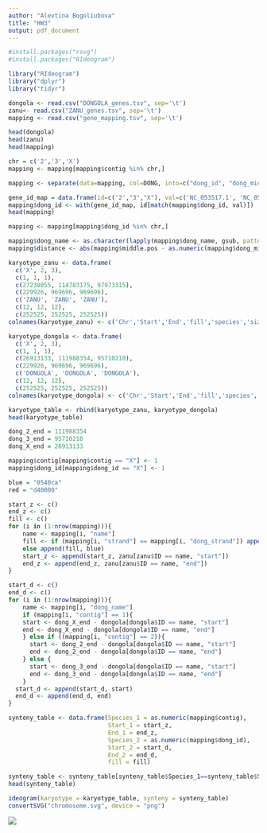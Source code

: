 ```yaml
---
author: "Alevtina Bogoliubova"
title: "HW3"
output: pdf_document
---
```

```r
#install.packages("rsvg")
#install.packages("RIdeogram")
```
```r
library("RIdeogram")
library("dplyr")
library("tidyr")
```

```r
dongola <- read.csv("DONGOLA_genes.tsv", sep='\t')
zanu<- read.csv("ZANU_genes.tsv", sep='\t')
mapping <- read.csv("gene_mapping.tsv", sep='\t')

head(dongola)
head(zanu)
head(mapping)
```

```r
chr = c('2','3','X')
mapping <- mapping[mapping$contig %in% chr,]

mapping <- separate(data=mapping, col=DONG, into=c("dong_id", "dong_mid", 'dong_strand', 'dong_len', 'dong_name'), sep=",")

gene_id_map = data.frame(id=c('2',"3","X"), val=c('NC_053517.1', 'NC_053518.1', 'NC_053519.1'))
mapping$dong_id <- with(gene_id_map, id[match(mapping$dong_id, val)])
head(mapping)
```

```r
mapping <- mapping[mapping$dong_id %in% chr,]

mapping$dong_name <- as.character(lapply(mapping$dong_name, gsub, pattern = '^DONG_', replacement =""))
mapping$distance <- abs(mapping$middle.pos - as.numeric(mapping$dong_mid))
```

```r
karyotype_zanu <- data.frame(
  c('X', 2, 3),
  c(1, 1, 1),
  c(27238055, 114783175, 97973315),
  c(229926, 969696, 969696),
  c('ZANU', 'ZANU', 'ZANU'),
  c(12, 12, 12),
  c(252525, 252525, 252525))
colnames(karyotype_zanu) <- c('Chr','Start','End','fill','species','size','color')

karyotype_dongola <- data.frame(
  c('X', 2, 3),
  c(1, 1, 1),
  c(26913133, 111988354, 95710210),
  c(229926, 969696, 969696),
  c('DONGOLA', 'DONGOLA', 'DONGOLA'),
  c(12, 12, 12),
  c(252525, 252525, 252525))
colnames(karyotype_dongola) <- c('Chr','Start','End','fill','species','size','color')

karyotype_table <- rbind(karyotype_zanu, karyotype_dongola)
head(karyotype_table)
```

```r
dong_2_end = 111988354
dong_3_end = 95710210 
dong_X_end = 26913133 
```

```r
mapping$contig[mapping$contig == "X"] <- 1
mapping$dong_id[mapping$dong_id == "X"] <- 1

blue = "0540ca"
red = "d40000"

start_z <- c()
end_z <- c()
fill <- c()
for (i in (1:nrow(mapping))){
    name <- mapping[i, "name"]
    fill <- if (mapping[i, "strand"] == mapping[i, "dong_strand"]) append(fill, red) 
    else append(fill, blue)
    start_z <- append(start_z, zanu[zanu$ID == name, "start"])
    end_z <- append(end_z, zanu[zanu$ID == name, "end"])
}
```

```r
start_d <- c()
end_d <- c()
for (i in (1:nrow(mapping))){
    name <- mapping[i, "dong_name"]
    if (mapping[i, "contig"] == 1){
    start <- dong_X_end - dongola[dongola$ID == name, "start"]
    end <- dong_X_end - dongola[dongola$ID == name, "end"]
    } else if ((mapping[i, "contig"] == 2)){
      start <- dong_2_end - dongola[dongola$ID == name, "start"]
      end <- dong_2_end - dongola[dongola$ID == name, "end"]
    } else {
      start <- dong_3_end - dongola[dongola$ID == name, "start"]
      end <- dong_3_end - dongola[dongola$ID == name, "end"]
    }
  start_d <- append(start_d, start)
  end_d <- append(end_d, end)
}
```


```r
synteny_table <- data.frame(Species_1 = as.numeric(mapping$contig),
                            Start_1 = start_z, 
                            End_1 = end_z, 
                            Species_2 = as.numeric(mapping$dong_id),
                            Start_2 = start_d,
                            End_2 = end_d,
                            fill = fill)

synteny_table <- synteny_table[synteny_table$Species_1==synteny_table$Species_2, ]
head(synteny_table)
```

```r
ideogram(karyotype = karyotype_table, synteny = synteny_table)
convertSVG("chromosome.svg", device = "png")
```

![](chromosome.png)